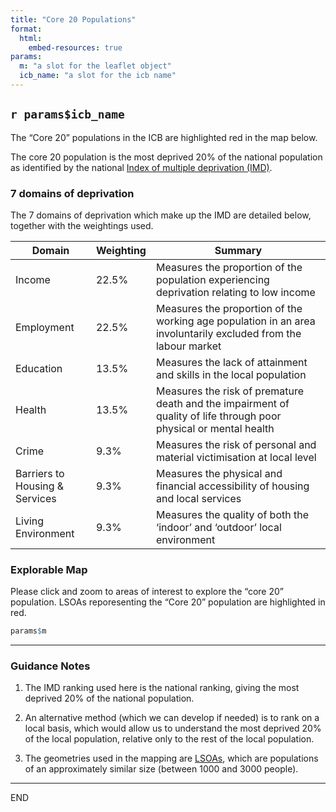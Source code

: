 ```yaml
---
title: "Core 20 Populations"
format: 
  html:
    embed-resources: true
params:
  m: "a slot for the leaflet object"
  icb_name: "a slot for the icb name"
---
```


## `r params$icb_name`

The "Core 20" populations in the ICB are highlighted red in the map below.

The core 20 population is the most deprived 20% of the national population as identified by the national [Index of multiple deprivation (IMD)](https://www.gov.uk/government/statistics/english-indices-of-deprivation-2019).

### 7 domains of deprivation

The 7 domains of deprivation which make up the IMD are detailed below, together with the weightings used.  

| Domain                         | Weighting | Summary                                                                                                           |
|---------------|--------|----------------------------------|
| Income                         | 22.5%     | Measures the proportion of the population experiencing deprivation relating to low income                         |
| Employment                     | 22.5%     | Measures the proportion of the working age population in an area involuntarily excluded from the labour market    |
| Education                      | 13.5%     | Measures the lack of attainment and skills in the local population                                                |
| Health                         | 13.5%     | Measures the risk of premature death and the impairment of quality of life through poor physical or mental health |
| Crime                          | 9.3%      | Measures the risk of personal and material victimisation at local level                                           |
| Barriers to Housing & Services | 9.3%      | Measures the physical and financial accessibility of housing and local services                                   |
| Living Environment             | 9.3%      | Measures the quality of both the 'indoor' and 'outdoor' local environment                                         |

### Explorable Map

Please click and zoom to areas of interest to explore the "core 20" population.  LSOAs reporesenting the "Core 20" population are highlighted in red.  

```r
params$m
```

---

### Guidance Notes

1.  The IMD ranking used here is the national ranking, giving the most deprived 20% of the national population.  

2.  An alternative method (which we can develop if needed) is to rank on a local basis, which would allow us to understand the most deprived 20% of the local population, relative only to the rest of the local population.  

3.  The geometries used in the mapping are [LSOAs](https://www.ons.gov.uk/methodology/geography/ukgeographies/censusgeographies/census2021geographies#lower-layer-super-output-areas-lsoas), which are populations of an approximately similar size (between 1000 and 3000 people).  

------------------------------------------------------------------------

END
